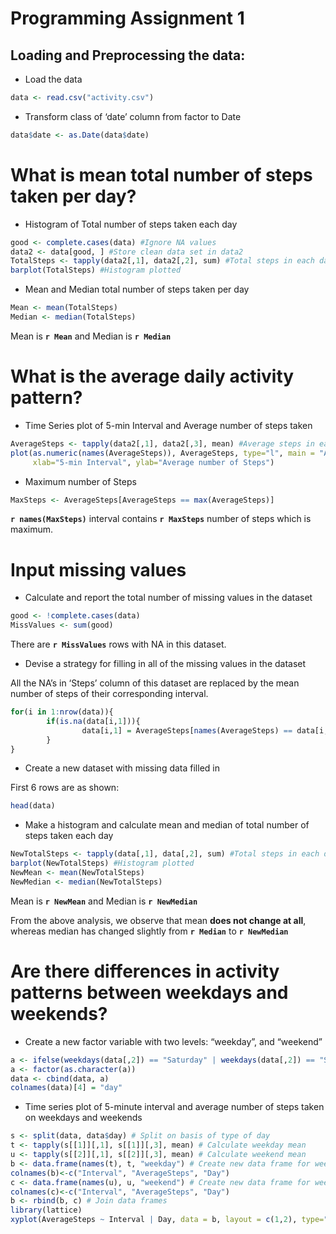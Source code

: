 Programming Assignment 1 
========================================================

## Loading and Preprocessing the data:

* Load the data

```r
data <- read.csv("activity.csv")
```

* Transform class of 'date' column  from factor to Date

```r
data$date <- as.Date(data$date)
```

# What is mean total number of steps taken per day?

* Histogram of Total number of steps taken each day

```r
good <- complete.cases(data) #Ignore NA values
data2 <- data[good, ] #Store clean data set in data2
TotalSteps <- tapply(data2[,1], data2[,2], sum) #Total steps in each day
barplot(TotalSteps) #Histogram plotted
```

* Mean and Median total number of steps taken per day

```r
Mean <- mean(TotalSteps)
Median <- median(TotalSteps)
```

Mean is **`r Mean`** and Median is **`r Median`**

# What is the average daily activity pattern?

* Time Series plot of 5-min Interval and Average number of steps taken

```r
AverageSteps <- tapply(data2[,1], data2[,3], mean) #Average steps in each interval across all days
plot(as.numeric(names(AverageSteps)), AverageSteps, type="l", main = "Average steps per interval", 
     xlab="5-min Interval", ylab="Average number of Steps")
```

* Maximum number of Steps

```r
MaxSteps <- AverageSteps[AverageSteps == max(AverageSteps)]
```

**`r names(MaxSteps)`** interval contains **`r MaxSteps`** number of steps which is maximum.

# Input missing values

* Calculate and report the total number of missing values in the dataset

```r
good <- !complete.cases(data)
MissValues <- sum(good)
```

There are **`r MissValues`** rows with NA in this dataset.

* Devise a strategy for filling in all of the missing values in the dataset

All the NA's in 'Steps' column of this dataset are replaced by the mean number of steps of their corresponding interval.

```r
for(i in 1:nrow(data)){
        if(is.na(data[i,1])){
                data[i,1] = AverageSteps[names(AverageSteps) == data[i,3]]
        }
}
```

* Create a new dataset with missing data filled in

First 6 rows are as shown:

```r
head(data)
```

* Make a histogram and calculate mean and median of total number of steps taken each day

```r
NewTotalSteps <- tapply(data[,1], data[,2], sum) #Total steps in each day
barplot(NewTotalSteps) #Histogram plotted
NewMean <- mean(NewTotalSteps)
NewMedian <- median(NewTotalSteps)
```

Mean is **`r NewMean`** and Median is **`r NewMedian`**

From the above analysis, we observe that mean **does not change at all**, whereas median has changed slightly from **`r Median`** to **`r NewMedian`**

# Are there differences in activity patterns between weekdays and weekends?

* Create a new factor variable with two levels: "weekday", and "weekend"

```r
a <- ifelse(weekdays(data[,2]) == "Saturday" | weekdays(data[,2]) == "Sunday", "weekend", "weekday")
a <- factor(as.character(a))
data <- cbind(data, a)
colnames(data)[4] = "day"
```

* Time series plot of 5-minute interval and average number of steps taken on weekdays and weekends

```r
s <- split(data, data$day) # Split on basis of type of day
t <- tapply(s[[1]][,1], s[[1]][,3], mean) # Calculate weekday mean
u <- tapply(s[[2]][,1], s[[2]][,3], mean) # Calculate weekend mean
b <- data.frame(names(t), t, "weekday") # Create new data frame for weekday
colnames(b)<-c("Interval", "AverageSteps", "Day")
c <- data.frame(names(u), u, "weekend") # Create new data frame for weekend
colnames(c)<-c("Interval", "AverageSteps", "Day")
b <- rbind(b, c) # Join data frames
library(lattice)
xyplot(AverageSteps ~ Interval | Day, data = b, layout = c(1,2), type="l", ylab="Number of Steps") 
```